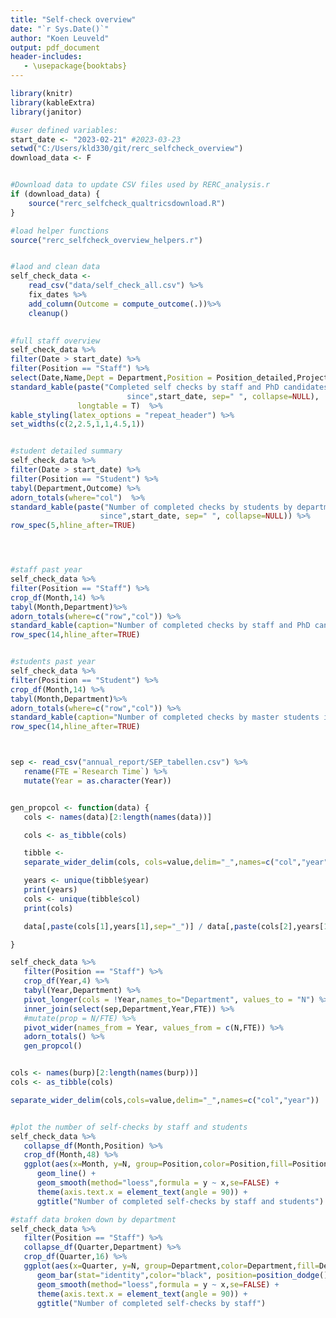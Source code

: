 ```yaml
---
title: "Self-check overview"
date: "`r Sys.Date()`"
author: "Koen Leuveld"
output: pdf_document
header-includes:
   - \usepackage{booktabs}
---
```


<!-- 
Self Check overview
Author: Koen Leuveld

This file compiles data from from the self check of VU-FSS Research Ethics 
Review Committee into an overview document.

The data is downloaded from qualtrics by rerc_selfcheck_qualtricsdownload.R and
processed using functions as defined rerc_selfcheck_analysis.R

-->


```r
library(knitr)
library(kableExtra)
library(janitor)

#user defined variables:
start_date <- "2023-02-21" #2023-03-23
setwd("C:/Users/kld330/git/rerc_selfcheck_overview")
download_data <- F


#Download data to update CSV files used by RERC_analysis.r
if (download_data) {
	source("rerc_selfcheck_qualtricsdownload.R") 
}

#load helper functions
source("rerc_selfcheck_overview_helpers.r")


#laod and clean data
self_check_data <- 
    read_csv("data/self_check_all.csv") %>%
    fix_dates %>%
    add_column(Outcome = compute_outcome(.))%>%
    cleanup()
    
```

```r
   
#full staff overview
self_check_data %>%
filter(Date > start_date) %>%
filter(Position == "Staff") %>%
select(Date,Name,Dept = Department,Position = Position_detailed,Project,Outcome) %>%
standard_kable(paste("Completed self checks by staff and PhD candidates 
						  since",start_date, sep=" ", collapse=NULL),
               longtable = T)  %>%
kable_styling(latex_options = "repeat_header") %>%
set_widths(c(2,2.5,1,1,4.5,1))


#student detailed summary
self_check_data %>%
filter(Date > start_date) %>%
filter(Position == "Student") %>%
tabyl(Department,Outcome) %>%
adorn_totals(where="col")  %>%
standard_kable(paste("Number of completed checks by students by department 
                    since",start_date, sep=" ", collapse=NULL)) %>%
row_spec(5,hline_after=TRUE)




#staff past year
self_check_data %>%
filter(Position == "Staff") %>%
crop_df(Month,14) %>%
tabyl(Month,Department)%>%
adorn_totals(where=c("row","col")) %>%
standard_kable(caption="Number of completed checks by staff and PhD candidates in the last 14 months") %>%
row_spec(14,hline_after=TRUE)


#students past year
self_check_data %>%
filter(Position == "Student") %>%
crop_df(Month,14) %>%
tabyl(Month,Department)%>%
adorn_totals(where=c("row","col")) %>%
standard_kable(caption="Number of completed checks by master students in the last 14 months") %>%
row_spec(14,hline_after=TRUE)



sep <- read_csv("annual_report/SEP_tabellen.csv") %>%
   rename(FTE =`Research Time`) %>%
   mutate(Year = as.character(Year))


gen_propcol <- function(data) {
   cols <- names(data)[2:length(names(data))]

   cols <- as_tibble(cols)

   tibble <- 
   separate_wider_delim(cols, cols=value,delim="_",names=c("col","year"))

   years <- unique(tibble$year)
   print(years)
   cols <- unique(tibble$col)
   print(cols)

   data[,paste(cols[1],years[1],sep="_")] / data[,paste(cols[2],years[1],sep="_")]

}

self_check_data %>%
   filter(Position == "Staff") %>%
   crop_df(Year,4) %>%
   tabyl(Year,Department) %>%
   pivot_longer(cols = !Year,names_to="Department", values_to = "N") %>%
   inner_join(select(sep,Department,Year,FTE)) %>%
   #mutate(prop = N/FTE) %>%
   pivot_wider(names_from = Year, values_from = c(N,FTE)) %>%
   adorn_totals() %>%
   gen_propcol()


cols <- names(burp)[2:length(names(burp))]
cols <- as_tibble(cols)

separate_wider_delim(cols,cols=value,delim="_",names=c("col","year"))



```

\clearpage

```r


#plot the number of self-checks by staff and students
self_check_data %>%
   collapse_df(Month,Position) %>%
   crop_df(Month,48) %>%
   ggplot(aes(x=Month, y=N, group=Position,color=Position,fill=Position)) +
      geom_line() +          
      geom_smooth(method="loess",formula = y ~ x,se=FALSE) +           
      theme(axis.text.x = element_text(angle = 90)) +
      ggtitle("Number of completed self-checks by staff and students") 

#staff data broken down by department
self_check_data %>%
   filter(Position == "Staff") %>%
   collapse_df(Quarter,Department) %>%
   crop_df(Quarter,16) %>%
   ggplot(aes(x=Quarter, y=N, group=Department,color=Department,fill=Department)) +
      geom_bar(stat="identity",color="black", position=position_dodge()) +          
      geom_smooth(method="loess",formula = y ~ x,se=FALSE) +           
      theme(axis.text.x = element_text(angle = 90)) +
      ggtitle("Number of completed self-checks by staff") 


```